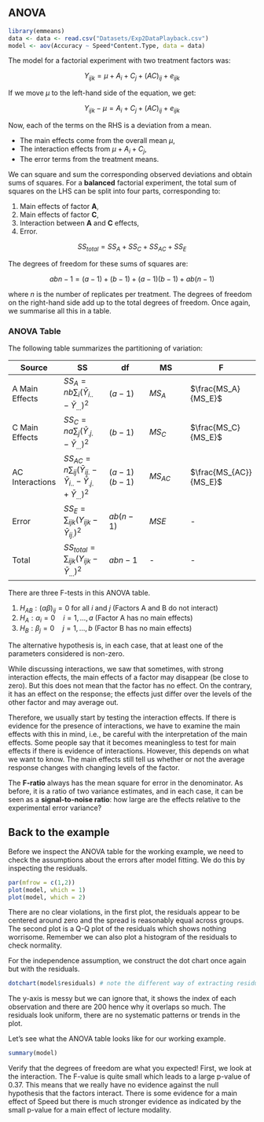 ## ANOVA

```r
library(emmeans)
data <- data <- read.csv("Datasets/Exp2DataPlayback.csv")
model <- aov(Accuracy ~ Speed*Content.Type, data = data)
```

The model for a factorial experiment with two treatment factors was:

$$
Y_{ijk} = \mu + A_i + C_j + (AC)_{ij} + e_{ijk}
$$

If we move $\mu$ to the left-hand side of the equation, we get:

$$
Y_{ijk} - \mu = A_i + C_j + (AC)_{ij} + e_{ijk}
$$

Now, each of the terms on the RHS is a deviation from a mean.

-   The main effects come from the overall mean $\mu$,\
-   The interaction effects from $\mu + A_i + C_j$,\
-   The error terms from the treatment means.

We can square and sum the corresponding observed deviations and obtain sums of squares. For a **balanced** factorial experiment, the total sum of squares on the LHS can be split into four parts, corresponding to:

1.  Main effects of factor **A**,
2.  Main effects of factor **C**,
3.  Interaction between **A** and **C** effects,
4.  Error.

$$
SS_{total} = SS_A + SS_C + SS_{AC} + SS_E
$$

The degrees of freedom for these sums of squares are:

$$
abn - 1 = (a - 1) + (b - 1) + (a - 1)(b - 1) + ab(n - 1)
$$

where $n$ is the number of replicates per treatment. The degrees of freedom on the right-hand side add up to the total degrees of freedom. Once again, we summarise all this in a table.

### ANOVA Table {.unnumbered}

The following table summarizes the partitioning of variation:

| Source | SS | df | MS | F |
|---------------|---------------|---------------|---------------|---------------|
| A Main Effects | $SS_A = nb \sum_i (\bar{Y}_{i..} - \bar{Y}_{...})^2$ | $(a - 1)$ | $MS_A$ | $\frac{MS_A}{MS_E}$ |
| C Main Effects | $SS_C = na \sum_j (\bar{Y}_{.j.} - \bar{Y}_{...})^2$ | $(b - 1)$ | $MS_C$ | $\frac{MS_C}{MS_E}$ |
| AC Interactions | $SS_{AC} = n \sum_{ij} (\bar{Y}_{ij.} - \bar{Y}_{i..} - \bar{Y}_{.j.} + \bar{Y}_{...})^2$ | $(a - 1)(b - 1)$ | $MS_{AC}$ | $\frac{MS_{AC}}{MS_E}$ |
| Error | $SS_E = \sum_{ijk} (Y_{ijk} - \bar{Y}_{ij.})^2$ | $ab(n - 1)$ | $MSE$ | \- |
| Total | $SS_{total} = \sum_{ijk} (Y_{ijk} - \bar{Y}_{...})^2$ | $abn - 1$ | \- | \- |

There are three F-tests in this ANOVA table.

1.  $H_{AB} : (\alpha\beta)_{ij} = 0$ for all $i$ and $j$ (Factors A and B do not interact)
2.  $H_A : \alpha_i = 0 \quad i = 1, \dots, a$ (Factor A has no main effects)
3.  $H_B : \beta_j = 0 \quad j = 1, \dots, b$ (Factor B has no main effects)

The alternative hypothesis is, in each case, that at least one of the parameters considered is non-zero.

While discussing interactions, we saw that sometimes, with strong interaction effects, the main effects of a factor may disappear (be close to zero). But this does not mean that the factor has no effect. On the contrary, it has an effect on the response; the effects just differ over the levels of the other factor and may average out.

Therefore, we usually start by testing the interaction effects. If there is evidence for the presence of interactions, we have to examine the main effects with this in mind, i.e., be careful with the interpretation of the main effects. Some people say that it becomes meaningless to test for main effects if there is evidence of interactions. However, this depends on what we want to know. The main effects still tell us whether or not the average response changes with changing levels of the factor.

The **F-ratio** always has the mean square for error in the denominator. As before, it is a ratio of two variance estimates, and in each case, it can be seen as a **signal-to-noise ratio**: how large are the effects relative to the experimental error variance?

## Back to the example

Before we inspect the ANOVA table for the working example, we need to check the assumptions about the errors after model fitting. We do this by inspecting the residuals.

```r
par(mfrow = c(1,2))
plot(model, which = 1)
plot(model, which = 2)
```

There are no clear violations, in the first plot, the residuals appear to be centered around zero and the spread is reasonably equal across groups. The second plot is a Q-Q plot of the residuals which shows nothing worrisome. Remember we can also plot a histogram of the residuals to check normality.

For the independence assumption, we construct the dot chart once again but with the residuals.

```r

dotchart(model$residuals) # note the different way of extracting residuals!

```

The y-axis is messy but we can ignore that, it shows the index of each observation and there are 200 hence why it overlaps so much. The residuals look uniform, there are no systematic patterns or trends in the plot.

Let's see what the ANOVA table looks like for our working example.

```r
summary(model)
```

Verify that the degrees of freedom are what you expected! First, we look at the interaction. The F-value is quite small which leads to a large p-value of 0.37. This means that we really have no evidence against the null hypothesis that the factors interact. There is some evidence for a main effect of Speed but there is much stronger evidence as indicated by the small p-value for a main effect of lecture modality.
